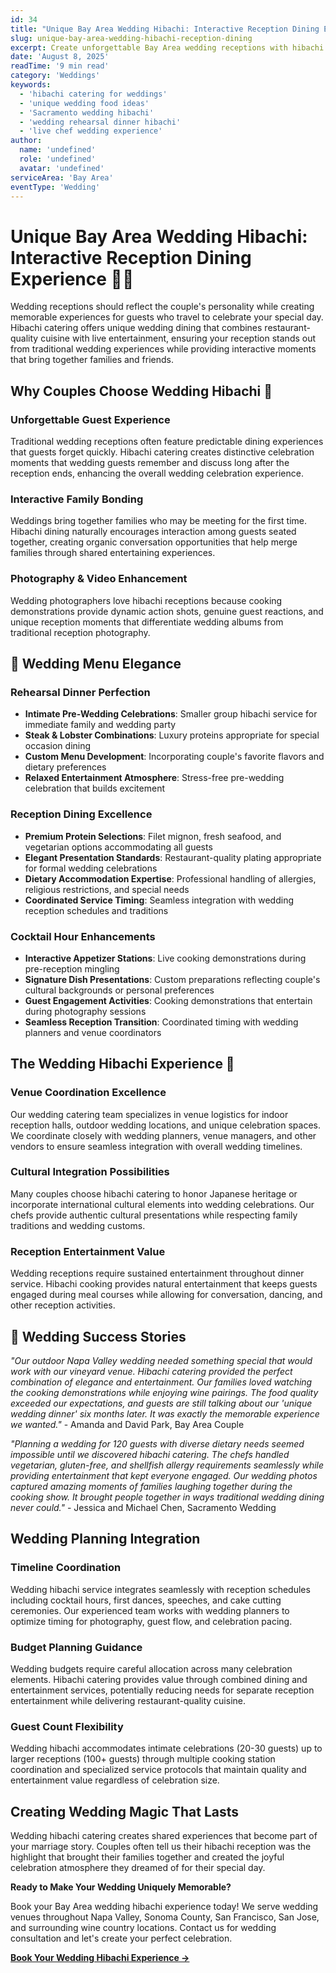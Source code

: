 ```yaml
---
id: 34
title: "Unique Bay Area Wedding Hibachi: Interactive Reception Dining Experience"
slug: unique-bay-area-wedding-hibachi-reception-dining
excerpt: Create unforgettable Bay Area wedding receptions with hibachi catering. Interactive dining experiences that guests will remember forever. Unique wedding entertainment.
date: 'August 8, 2025'
readTime: '9 min read'
category: 'Weddings'
keywords:
  - 'hibachi catering for weddings'
  - 'unique wedding food ideas'
  - 'Sacramento wedding hibachi'
  - 'wedding rehearsal dinner hibachi'
  - 'live chef wedding experience'
author:
  name: 'undefined'
  role: 'undefined'
  avatar: 'undefined'
serviceArea: 'Bay Area'
eventType: 'Wedding'
---
```


# Unique Bay Area Wedding Hibachi: Interactive Reception Dining Experience 💍🍤

Wedding receptions should reflect the couple's personality while creating memorable experiences for guests who travel to celebrate your special day. Hibachi catering offers unique wedding dining that combines restaurant-quality cuisine with live entertainment, ensuring your reception stands out from traditional wedding experiences while providing interactive moments that bring together families and friends.

## Why Couples Choose Wedding Hibachi 💒

### Unforgettable Guest Experience

Traditional wedding receptions often feature predictable dining experiences that guests forget quickly. Hibachi catering creates distinctive celebration moments that wedding guests remember and discuss long after the reception ends, enhancing the overall wedding celebration experience.

### Interactive Family Bonding

Weddings bring together families who may be meeting for the first time. Hibachi dining naturally encourages interaction among guests seated together, creating organic conversation opportunities that help merge families through shared entertaining experiences.

### Photography & Video Enhancement

Wedding photographers love hibachi receptions because cooking demonstrations provide dynamic action shots, genuine guest reactions, and unique reception moments that differentiate wedding albums from traditional reception photography.

## 💎 Wedding Menu Elegance

### Rehearsal Dinner Perfection

- **Intimate Pre-Wedding Celebrations**: Smaller group hibachi service for immediate family and wedding party
- **Steak & Lobster Combinations**: Luxury proteins appropriate for special occasion dining
- **Custom Menu Development**: Incorporating couple's favorite flavors and dietary preferences
- **Relaxed Entertainment Atmosphere**: Stress-free pre-wedding celebration that builds excitement

### Reception Dining Excellence

- **Premium Protein Selections**: Filet mignon, fresh seafood, and vegetarian options accommodating all guests
- **Elegant Presentation Standards**: Restaurant-quality plating appropriate for formal wedding celebrations
- **Dietary Accommodation Expertise**: Professional handling of allergies, religious restrictions, and special needs
- **Coordinated Service Timing**: Seamless integration with wedding reception schedules and traditions

### Cocktail Hour Enhancements

- **Interactive Appetizer Stations**: Live cooking demonstrations during pre-reception mingling
- **Signature Dish Presentations**: Custom preparations reflecting couple's cultural backgrounds or personal preferences
- **Guest Engagement Activities**: Cooking demonstrations that entertain during photography sessions
- **Seamless Reception Transition**: Coordinated timing with wedding planners and venue coordinators

## The Wedding Hibachi Experience 🎪

### Venue Coordination Excellence

Our wedding catering team specializes in venue logistics for indoor reception halls, outdoor wedding locations, and unique celebration spaces. We coordinate closely with wedding planners, venue managers, and other vendors to ensure seamless integration with overall wedding timelines.

### Cultural Integration Possibilities

Many couples choose hibachi catering to honor Japanese heritage or incorporate international cultural elements into wedding celebrations. Our chefs provide authentic cultural presentations while respecting family traditions and wedding customs.

### Reception Entertainment Value

Wedding receptions require sustained entertainment throughout dinner service. Hibachi cooking provides natural entertainment that keeps guests engaged during meal courses while allowing for conversation, dancing, and other reception activities.

## 🌟 Wedding Success Stories

_"Our outdoor Napa Valley wedding needed something special that would work with our vineyard venue. Hibachi catering provided the perfect combination of elegance and entertainment. Our families loved watching the cooking demonstrations while enjoying wine pairings. The food quality exceeded our expectations, and guests are still talking about our 'unique wedding dinner' six months later. It was exactly the memorable experience we wanted."_ - Amanda and David Park, Bay Area Couple

_"Planning a wedding for 120 guests with diverse dietary needs seemed impossible until we discovered hibachi catering. The chefs handled vegetarian, gluten-free, and shellfish allergy requirements seamlessly while providing entertainment that kept everyone engaged. Our wedding photos captured amazing moments of families laughing together during the cooking show. It brought people together in ways traditional wedding dining never could."_ - Jessica and Michael Chen, Sacramento Wedding

## Wedding Planning Integration

### Timeline Coordination

Wedding hibachi service integrates seamlessly with reception schedules including cocktail hours, first dances, speeches, and cake cutting ceremonies. Our experienced team works with wedding planners to optimize timing for photography, guest flow, and celebration pacing.

### Budget Planning Guidance

Wedding budgets require careful allocation across many celebration elements. Hibachi catering provides value through combined dining and entertainment services, potentially reducing needs for separate reception entertainment while delivering restaurant-quality cuisine.

### Guest Count Flexibility

Wedding hibachi accommodates intimate celebrations (20-30 guests) up to larger receptions (100+ guests) through multiple cooking station coordination and specialized service protocols that maintain quality and entertainment value regardless of celebration size.

## Creating Wedding Magic That Lasts

Wedding hibachi catering creates shared experiences that become part of your marriage story. Couples often tell us their hibachi reception was the highlight that brought their families together and created the joyful celebration atmosphere they dreamed of for their special day.

**Ready to Make Your Wedding Uniquely Memorable?**

Book your Bay Area wedding hibachi experience today! We serve wedding venues throughout Napa Valley, Sonoma County, San Francisco, San Jose, and surrounding wine country locations. Contact us for wedding consultation and let's create your perfect celebration.

[**Book Your Wedding Hibachi Experience →**](#contact)